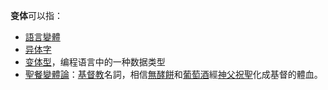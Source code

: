 '''变体'''可以指：
* [[語言變體|語言變體]]
* [[异体字|异体字]]
* [[变体型|变体型]]，编程语言中的一种数据类型
* [[聖餐變體論|聖餐變體論]]：[[基督教|基督教]]名詞，相信[[無酵餅|無酵餅]]和[[葡萄酒|葡萄酒]]經[[神父|神父]][[祝聖|祝聖]]化成基督的體血。
{{disambig|cat=二字消歧义}}